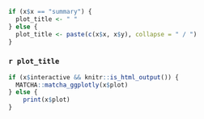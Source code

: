 ```r
if (x$x == "summary") {
  plot_title <- " "
} else {
  plot_title <- paste(c(x$x, x$y), collapse = " / ")
}
```


### `r plot_title`

```r
if (x$interactive && knitr::is_html_output()) {
  MATCHA::matcha_ggplotly(x$plot)
} else {
    print(x$plot)
}
```


